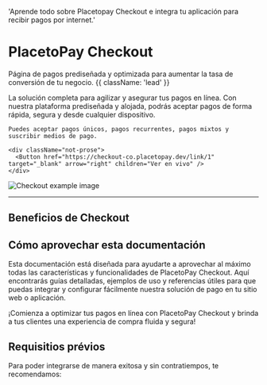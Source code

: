 
  'Aprende todo sobre Placetopay Checkout e integra tu aplicación para recibir pagos por internet.'

<HeroPattern />

<MissingTraductionBanner />

# PlacetoPay Checkout

Página de pagos prediseñada y optimizada para aumentar la tasa de conversión de tu negocio. {{ className: 'lead' }}

<div className="flex flex-col-reverse xl:flex-row items-center xl:max-w-none">
  <div className="flex-1 items-center">
    La solución completa para agilizar y asegurar tus pagos en línea. Con nuestra plataforma prediseñada y alojada, podrás aceptar pagos de forma rápida, segura y desde cualquier dispositivo.
    
    Puedes aceptar pagos únicos, pagos recurrentes, pagos mixtos y suscribir medios de pago.

    <div className="not-prose">
      <Button href="https://checkout-co.placetopay.dev/link/1" target="_blank" arrow="right" children="Ver en vivo" />
    </div>
  </div>
  <div className="max-w-md sm:ml-10 sm:mr-6">
    <img src="/Checkout_example_2x.webp" alt="Checkout example image" className="shadow rounded-md my-0"/>
  </div>
</div>

---

## Beneficios de Checkout

<Benefits />

## Cómo aprovechar esta documentación

Esta documentación está diseñada para ayudarte a aprovechar al máximo todas las características y funcionalidades de PlacetoPay Checkout. Aquí encontrarás guías detalladas, ejemplos de uso y referencias útiles para que puedas integrar y configurar fácilmente nuestra solución de pago en tu sitio web o aplicación.

¡Comienza a optimizar tus pagos en línea con PlacetoPay Checkout y brinda a tus clientes una experiencia de compra fluida y segura!

<DocsList />

## Requisitios prévios

Para poder integrarse de manera exitosa y sin contratiempos, te recomendamos:

<Requirements/>